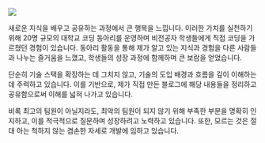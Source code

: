 ![](/images/profile.svg) <br/>

새로운 지식을 배우고 공유하는 과정에서 큰 행복을 느낍니다. 이러한 가치를 실천하기 위해 20명 규모의 대학교 코딩 동아리를 운영하며 비전공자 학생들에게 직접 코딩을 가르쳤던 경험이 있습니다. 동아리 활동을 통해 제가 알고 있는 지식과 경험을 다른 사람들과 나누는 즐거움을 느꼈고, 학생들의 성장 과정에 함께하며 큰 보람을 얻었습니다.

단순히 기술 스택을 확장하는 데 그치지 않고, 기술의 도입 배경과 흐름을 깊이 이해하는 데 주력하고 있습니다. 이를 기반으로, 제가 직접 만든 블로그에 해당 내용들을 정리하고 공유함으로써 이해를 넓혀 나가고 있습니다.

비록 최고의 팀원이 아닐지라도, 최악의 팀원이 되지 않기 위해 부족한 부분을 명확히 인지하고, 이를 적극적으로 질문하며 성장하려고 노력하고 있습니다. 또한, 모르는 것은 절대 아는 척하지 않는 겸손한 자세로 개발에 임하고 있습니다.
